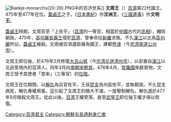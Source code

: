 {{Infobox Korean name
|hangul=문주왕
|hanja=文周王
|rr=Munju-wang
|mr=Munju-wang
}}

[[Image:Baekje-monarchs(20-26).PNG|right]]中的百济世系]] 
'''文周王'''（{{bd|？||477年||CatIdx=S文}}）[[百濟|百濟]]第22代國王。475年至477年在位。[[蓋鹵王|蓋鹵王]]之子。《[[日本書紀|日本書紀]]》作'''汶洲王'''，《[[三國遺事|三國遺事]]》作'''文明王'''。

[[蓋鹵王|蓋鹵王]]時期，文周官至「上佐平」（[[百濟|百濟]]的一等官，相當於[[中國|中國]]古代的[[丞相|丞相]]），輔佐朝政。475年，[[高句麗|高句麗]][[長壽王|長壽王]]侵犯[[百濟|百濟]]，曾奉命往[[新羅|新羅]]求救。不久[[漢江_(韓國)|漢江]]以北為[[高句麗|高句麗]]所佔，[[蓋鹵王|蓋鹵王]]被殺。文周被百濟遺臣擁為國王，建都[[熊津|熊津]]（今[[忠清南道|忠清南道]][[公州市|公州市]]）。

文周王即位後，於476年2月修復[[大豆山城|大豆山城]]（今[[忠清北道|忠清北道]][[清州市|清州市]]），以安置自[[漢江_(韓國)|漢江]]以北逃至境內的百濟人。同年3月向[[南朝宋|南朝宋]][[朝貢|朝貢]]。476年4月，[[耽羅國|耽羅國]]來獻貢物，文周王授予其使者「恩率」（三等官）的[[位階|位階]]。

文周王在位期間，以[[解仇|解仇]]為兵官佐平，王叔[[昆支|昆支]]為內臣佐平，並執朝政。不久昆支病死，解仇專權用事。這引起了文周王的極大不滿，一度壓制解仇。解仇遂於477年9月暗殺文周王。從此以後，[[百濟|百濟]]王權旁落，直至[[武寧王|武寧王]]即位後王權才得以恢復。



{{start box}}
{{s-before|[[蓋鹵王|蓋鹵王]]}}
{{s-title|[[百濟|百濟]]國王|475年—477年}}
{{s-after|[[三斤王|三斤王]]}}
{{end box}}

{{百济君主}}
{{Korea-bio-stub}}
[[Category:百濟君主|Category:百濟君主]]
[[Category:朝鮮半島遇刺身亡者|Category:朝鮮半島遇刺身亡者]]